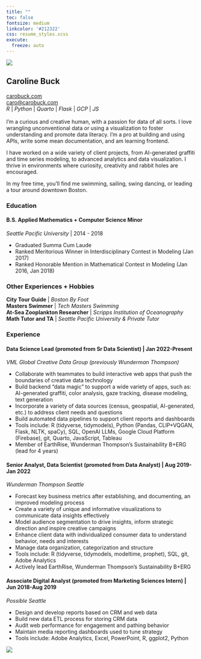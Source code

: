```yaml
---
title: ""
toc: false
fontsize: medium
linkcolor: '#212322'
css: resume_styles.scss
execute:
  freeze: auto 
---
```

::: {.column-screen}
![](posts/imgs/banner.png){fig-alt="a hand-drawn banner of confetti"}
:::

::: {.column-screen-inset}

:::{.div .playfair}
# Caroline Buck
:::

::: {.div .gradportfolio}
::: {layout="[36,-1,63]"}
:::{.div}
[carobuck.com](https://carobuck.com/) </br>
[caro@carobuck.com](mailto:caro@carobuck.com) </br>
*R* | *Python* | *Quarto* | *Flask* | *GCP* | *JS* </br></br>
I’m a curious and creative human, with a passion for data of all sorts. I love wrangling unconventional data or using a visualization to foster understanding and promote data literacy. I’m a pro at building and using APIs, write some mean documentation, and am learning frontend.

I have worked on a wide variety of client projects, from AI-generated graffiti and time series modeling, to advanced analytics and data visualization. I thrive in environments where curiosity, creativity and rabbit holes are encouraged.

In my free time, you’ll find me swimming, sailing, swing dancing, or leading a tour around downtown Boston.
</br>

:::{.div .playfair}
### Education
:::
#### B.S. Applied Mathematics + Computer Science Minor
*Seattle Pacific University* | 2014 - 2018

::: {.div }
* Graduated Summa Cum Laude	
* Ranked Meritorious Winner in Interdisciplinary Contest in Modeling (Jan 2017)	
* Ranked Honorable Mention in Mathematical Contest in Modeling (Jan 2016, Jan 2018)				
:::

:::{.div .playfair}
### Other Experiences + Hobbies
:::
**City Tour Guide** | *Boston By Foot*<br/>
**Masters Swimmer** | *Tech Masters Swimming*<br/>
**At-Sea Zooplankton Researcher** | *Scripps Institution of Oceanography*<br/>
**Math Tutor and TA**	| *Seattle Pacific University & Private Tutor*<br/>

:::

::: {.div}
:::{.div .playfair}
### Experience
:::
#### Data Science Lead (promoted from Sr Data Scientist) | Jan 2022-Present

*VML Global Creative Data Group (previously Wunderman Thompson)*

::: {.div }
* Collaborate with teammates to build interactive web apps that push the boundaries of creative data technology
* Build backend "data magic" to support a wide variety of apps, such as: AI-generated graffiti, color analysis, gaze tracking, disease modeling, text generation
* Incorporate a variety of data sources (census, geospatial, AI-generated, etc.) to address client needs and questions
* Build automated data pipelines to support client reports and dashboards
* Tools include: R (tidyverse, tidymodels), Python (Pandas, CLIP+VQGAN, Flask, NLTK, spaCy), SQL, OpenAI LLMs, Google Cloud Platform (Firebase), git, Quarto, JavaScript, Tableau
* Member of EarthRise, Wunderman Thompson's Sustainability B+ERG (lead for 4 years)
:::

#### Senior Analyst, Data Scientist (promoted from Data Analyst) | Aug 2019-Jan 2022

*Wunderman Thompson Seattle*

::: {.div }
* Forecast key business metrics after establishing, and documenting, an improved modeling process
* Create a variety of unique and informative visualizations to communicate data insights effectively
* Model audience segmentation to drive insights, inform strategic direction and inspire creative campaigns
* Enhance client data with individualized consumer data to understand behavior, needs and interests
* Manage data organization, categorization and structure
* Tools include: R (tidyverse, tidymodels, modeltime, prophet), SQL, git, Adobe Analytics
* Actively lead EarthRise, Wunderman Thompson's Sustainability B+ERG
:::

#### Associate Digital Analyst (promoted from Marketing Sciences Intern) | Jun 2018-Aug 2019

*Possible Seattle*

::: {.div }
* Design and develop reports based on CRM and web data
* Build new data ETL process for storing CRM data	
* Audit web performance for engagement and pathing behavior	
* Maintain media reporting dashboards used to tune strategy
* Tools include: Adobe Analytics, Excel, PowerPoint, R, ggplot2, Python 			
:::

:::
:::
:::
:::
::: {.column-screen}
![](posts/imgs/banner.png){fig-alt="a hand-drawn banner of confetti"}
:::